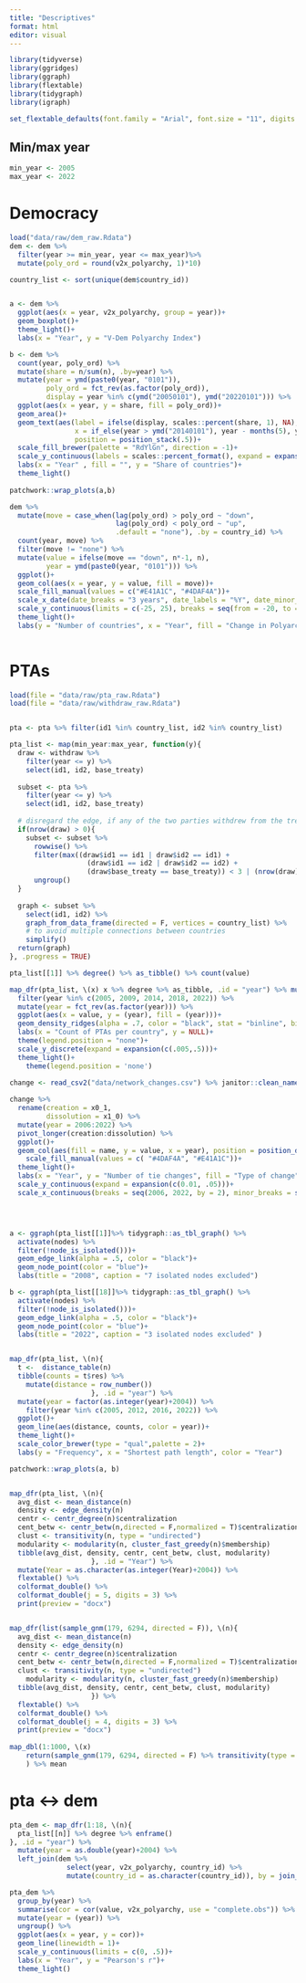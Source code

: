 ```yaml
---
title: "Descriptives"
format: html
editor: visual
---
```



```r
library(tidyverse)
library(ggridges)
library(ggraph)
library(flextable)
library(tidygraph)
library(igraph)

set_flextable_defaults(font.family = "Arial", font.size = "11", digits = 2)
```

## Min/max year
```r
min_year <- 2005
max_year <- 2022
```

# Democracy
```r
load("data/raw/dem_raw.Rdata")
dem <- dem %>% 
  filter(year >= min_year, year <= max_year)%>% 
  mutate(poly_ord = round(v2x_polyarchy, 1)*10)

country_list <- sort(unique(dem$country_id))


a <- dem %>% 
  ggplot(aes(x = year, v2x_polyarchy, group = year))+
  geom_boxplot()+
  theme_light()+
  labs(x = "Year", y = "V-Dem Polyarchy Index")

b <- dem %>% 
  count(year, poly_ord) %>% 
  mutate(share = n/sum(n), .by=year) %>% 
  mutate(year = ymd(paste0(year, "0101")), 
         poly_ord = fct_rev(as.factor(poly_ord)), 
         display = year %in% c(ymd("20050101"), ymd("20220101"))) %>% 
  ggplot(aes(x = year, y = share, fill = poly_ord))+
  geom_area()+
  geom_text(aes(label = ifelse(display, scales::percent(share, 1), NA), 
                x = if_else(year > ymd("20140101"), year - months(5), year + months(5))), 
                position = position_stack(.5))+
  scale_fill_brewer(palette = "RdYlGn", direction = -1)+
  scale_y_continuous(labels = scales::percent_format(), expand = expansion(c(0.02,0)))+
  labs(x = "Year" , fill = "", y = "Share of countries")+
  theme_light()
  
patchwork::wrap_plots(a,b)

dem %>% 
  mutate(move = case_when(lag(poly_ord) > poly_ord ~ "down", 
                          lag(poly_ord) < poly_ord ~ "up", 
                          .default = "none"), .by = country_id) %>% 
  count(year, move) %>% 
  filter(move != "none") %>% 
  mutate(value = ifelse(move == "down", n*-1, n), 
         year = ymd(paste0(year, "0101"))) %>% 
  ggplot()+
  geom_col(aes(x = year, y = value, fill = move))+
  scale_fill_manual(values = c("#E41A1C", "#4DAF4A"))+
  scale_x_date(date_breaks = "3 years", date_labels = "%Y", date_minor_breaks = "1 year")+
  scale_y_continuous(limits = c(-25, 25), breaks = seq(from = -20, to = 20, by= 10), labels = abs(seq(from = -20, to = 20, by= 10)))+
  theme_light()+
  labs(y = "Number of countries", x = "Year", fill = "Change in Polyarchy")
  

```


# PTAs
```r
load(file = "data/raw/pta_raw.Rdata")
load(file = "data/raw/withdraw_raw.Rdata")


pta <- pta %>% filter(id1 %in% country_list, id2 %in% country_list)

pta_list <- map(min_year:max_year, function(y){
  draw <- withdraw %>% 
    filter(year <= y) %>% 
    select(id1, id2, base_treaty)
  
  subset <- pta %>% 
    filter(year <= y) %>% 
    select(id1, id2, base_treaty)
  
  # disregard the edge, if any of the two parties withdrew from the treaty in the the given or a previous year
  if(nrow(draw) > 0){
    subset <- subset %>% 
      rowwise() %>% 
      filter(max((draw$id1 == id1 | draw$id2 == id1) + 
                   (draw$id1 == id2 | draw$id2 == id2) + 
                   (draw$base_treaty == base_treaty)) < 3 | (nrow(draw) == 0)) %>% 
      ungroup()
  }
  
  graph <- subset %>% 
    select(id1, id2) %>%
    graph_from_data_frame(directed = F, vertices = country_list) %>%
    # to avoid multiple connections between countries
    simplify() 
  return(graph)
}, .progress = TRUE) 

pta_list[[1]] %>% degree() %>% as_tibble() %>% count(value)

map_dfr(pta_list, \(x) x %>% degree %>% as_tibble, .id = "year") %>% mutate(year = as.numeric(year)+2004) %>% 
  filter(year %in% c(2005, 2009, 2014, 2018, 2022)) %>% 
  mutate(year = fct_rev(as.factor(year))) %>% 
  ggplot(aes(x = value, y = (year), fill = (year)))+
  geom_density_ridges(alpha = .7, color = "black", stat = "binline", bins = 20)+
  labs(x = "Count of PTAs per country", y = NULL)+
  theme(legend.position = "none")+
  scale_y_discrete(expand = expansion(c(.005,.5)))+
  theme_light()+
    theme(legend.position = 'none')
  
change <- read_csv2("data/network_changes.csv") %>% janitor::clean_names()

change %>% 
  rename(creation = x0_1, 
         dissolution = x1_0) %>% 
  mutate(year = 2006:2022) %>% 
  pivot_longer(creation:dissolution) %>% 
  ggplot()+
  geom_col(aes(fill = name, y = value, x = year), position = position_dodge())+
    scale_fill_manual(values = c( "#4DAF4A", "#E41A1C"))+
  theme_light()+
  labs(x = "Year", y = "Number of tie changes", fill = "Type of change")+
  scale_y_continuous(expand = expansion(c(0.01, .05)))+
  scale_x_continuous(breaks = seq(2006, 2022, by = 2), minor_breaks = seq(2005, 2022, by = 1))




a <- ggraph(pta_list[[1]]%>% tidygraph::as_tbl_graph() %>% 
  activate(nodes) %>% 
  filter(!node_is_isolated()))+
  geom_edge_link(alpha = .5, color = "black")+
  geom_node_point(color = "blue")+
  labs(title = "2008", caption = "7 isolated nodes excluded")

b <- ggraph(pta_list[[18]]%>% tidygraph::as_tbl_graph() %>% 
  activate(nodes) %>% 
  filter(!node_is_isolated()))+
  geom_edge_link(alpha = .5, color = "black")+
  geom_node_point(color = "blue")+
  labs(title = "2022", caption = "3 isolated nodes excluded" )


map_dfr(pta_list, \(n){
  t <-  distance_table(n)
  tibble(counts = t$res) %>% 
    mutate(distance = row_number()) 
                    }, .id = "year") %>% 
  mutate(year = factor(as.integer(year)+2004)) %>% 
    filter(year %in% c(2005, 2012, 2016, 2022)) %>% 
  ggplot()+
  geom_line(aes(distance, counts, color = year))+
  theme_light()+
  scale_color_brewer(type = "qual",palette = 2)+
  labs(y = "Frequency", x = "Shortest path length", color = "Year")

patchwork::wrap_plots(a, b)


map_dfr(pta_list, \(n){
  avg_dist <- mean_distance(n)
  density <- edge_density(n)
  centr <- centr_degree(n)$centralization
  cent_betw <- centr_betw(n,directed = F,normalized = T)$centralization
  clust <- transitivity(n, type = "undirected")
  modularity <- modularity(n, cluster_fast_greedy(n)$membership)
  tibble(avg_dist, density, centr, cent_betw, clust, modularity)
                    }, .id = "Year") %>% 
  mutate(Year = as.character(as.integer(Year)+2004)) %>% 
  flextable() %>% 
  colformat_double() %>% 
  colformat_double(j = 5, digits = 3) %>% 
  print(preview = "docx")


map_dfr(list(sample_gnm(179, 6294, directed = F)), \(n){
  avg_dist <- mean_distance(n)
  density <- edge_density(n)
  centr <- centr_degree(n)$centralization
  cent_betw <- centr_betw(n,directed = F,normalized = T)$centralization
  clust <- transitivity(n, type = "undirected")
    modularity <- modularity(n, cluster_fast_greedy(n)$membership)
  tibble(avg_dist, density, centr, cent_betw, clust, modularity)
                    }) %>% 
  flextable() %>% 
  colformat_double() %>% 
  colformat_double(j = 4, digits = 3) %>% 
  print(preview = "docx")
  
map_dbl(1:1000, \(x)
    return(sample_gnm(179, 6294, directed = F) %>% transitivity(type = "undirected"))
    ) %>% mean


```

# pta <-> dem
```r
pta_dem <- map_dfr(1:18, \(n){
  pta_list[[n]] %>% degree %>% enframe()
}, .id = "year") %>%  
  mutate(year = as.double(year)+2004) %>% 
  left_join(dem %>% 
              select(year, v2x_polyarchy, country_id) %>% 
              mutate(country_id = as.character(country_id)), by = join_by(year, name == country_id))

pta_dem %>% 
  group_by(year) %>% 
  summarise(cor = cor(value, v2x_polyarchy, use = "complete.obs")) %>% 
  mutate(year = (year)) %>% 
  ungroup() %>% 
  ggplot(aes(x = year, y = cor))+
  geom_line(linewidth = 1)+
  scale_y_continuous(limits = c(0, .5))+
  labs(x = "Year", y = "Pearson's r")+
  theme_light()
```

